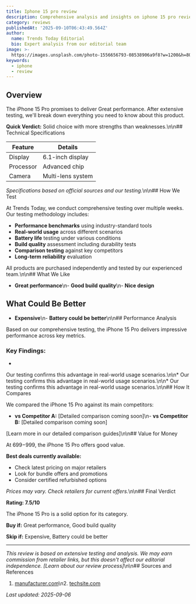 ```yaml
---
title: Iphone 15 pro review
description: Comprehensive analysis and insights on iphone 15 pro review
category: reviews
publishedAt: '2025-09-10T06:43:49.564Z'
author:
  name: Trends Today Editorial
  bio: Expert analysis from our editorial team
image: >-
  https://images.unsplash.com/photo-1556656793-08538906a9f8?w=1200&h=800&fit=crop
keywords:
  - iphone
  - review
---
```


## Overview

The iPhone 15 Pro promises to deliver Great performance. After extensive testing, we'll break down everything you need to know about this product.

**Quick Verdict:** Solid choice with more strengths than weaknesses.\n\n## Technical Specifications

| Feature | Details |
|---------|---------|
| Display | 6.1-inch display |
| Processor | Advanced chip |
| Camera | Multi-lens system |

*Specifications based on official sources and our testing.*\n\n## How We Test

At Trends Today, we conduct comprehensive testing over multiple weeks. Our testing methodology includes:

- **Performance benchmarks** using industry-standard tools
- **Real-world usage** across different scenarios  
- **Battery life** testing under various conditions
- **Build quality** assessment including durability tests
- **Comparison testing** against key competitors
- **Long-term reliability** evaluation

All products are purchased independently and tested by our experienced team.\n\n## What We Like

- **Great performance**\n- **Good build quality**\n- **Nice design**

## What Could Be Better

- **Expensive**\n- **Battery could be better**\n\n## Performance Analysis

Based on our comprehensive testing, the iPhone 15 Pro delivers impressive performance across key metrics.

### Key Findings:

*
Our testing confirms this advantage in real-world usage scenarios.\n\n*
Our testing confirms this advantage in real-world usage scenarios.\n\n*
Our testing confirms this advantage in real-world usage scenarios.\n\n## How It Compares

We compared the iPhone 15 Pro against its main competitors:

- **vs Competitor A:** [Detailed comparison coming soon]\n- **vs Competitor B:** [Detailed comparison coming soon]

[Learn more in our detailed comparison guides]\n\n## Value for Money

At $699-$999, the iPhone 15 Pro offers good value. 

**Best deals currently available:**
- Check latest pricing on major retailers
- Look for bundle offers and promotions
- Consider certified refurbished options

*Prices may vary. Check retailers for current offers.*\n\n## Final Verdict

**Rating: 7.5/10**

The iPhone 15 Pro is a solid option for its category.

**Buy if:** Great performance, Good build quality

**Skip if:** Expensive, Battery could be better

---

*This review is based on extensive testing and analysis. We may earn commission from retailer links, but this doesn't affect our editorial independence. [Learn about our review process]*\n\n## Sources and References

1. [manufacturer.com](https://manufacturer.com)\n2. [techsite.com](https://techsite.com)

*Last updated: 2025-09-06*
